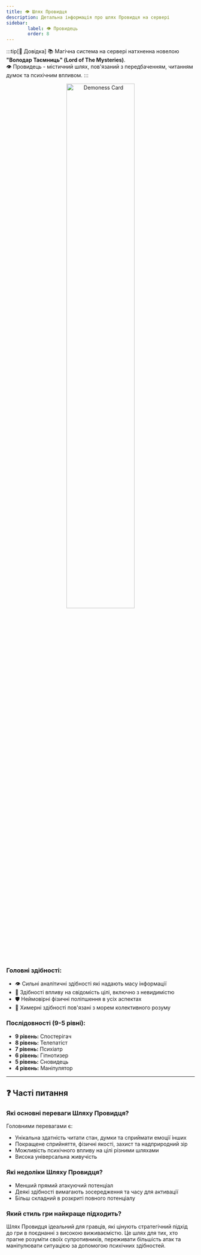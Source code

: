```yaml
---
title: 👁️ Шлях Провидця
description: Детальна інформація про шлях Провидця на сервері
sidebar:
        label: 👁️ Провидець
        order: 8
---
```


:::tip[📖 Довідка]
📚 Магічна система на сервері натхненна новелою **"Володар Таємниць" (Lord of The Mysteries)**.<br/>
👁️ Провидець - містичний шлях, пов'язаний з передбаченням, читанням думок та психічним впливом.
:::

<p align="center">
    <img
        src={card.src}
        width="60%"
        alt="Demoness Card"
    />
</p>

### Головні здібності:
- 👁️ Сильні аналітичні здібності які надають масу інформації
- 🧠 Здібності впливу на свідомість цілі, включно з невидимістю
- 🛡️ Неймовірні фізичні поліпшення в усіх аспектах
- 🌌 Химерні здібності пов'язані з морем колективного розуму

### Послідовності (9-5 рівні):

- **9 рівень:** Спостерігач
- **8 рівень:** Телепатіст
- **7 рівень:** Психіатр
- **6 рівень:** Гіпнотизер
- **5 рівень:** Сновидець
- **4 рівень:** Маніпулятор
---

## ❓ Часті питання

### Які основні переваги Шляху Провидця?
Головними перевагами є:
- Унікальна здатність читати стан, думки та сприймати емоції інших
- Покращене сприйняття, фізичні якості, захист та надприродний зір
- Можливість психічного впливу на цілі різними шляхами
- Висока універсальна живучість

### Які недоліки Шляху Провидця?
- Менший прямий атакуючий потенціал
- Деякі здібності вимагають зосередження та часу для активації
- Більш складний в розкриті повного потенціалу

### Який стиль гри найкраще підходить?
Шлях Провидця ідеальний для гравців, які цінують стратегічний підхід до гри в поєднанні з високою виживаємістю. Це шлях для тих, хто прагне розуміти своїх супротивників, переживати більшість атак та маніпулювати ситуацією за допомогою психічних здібностей.